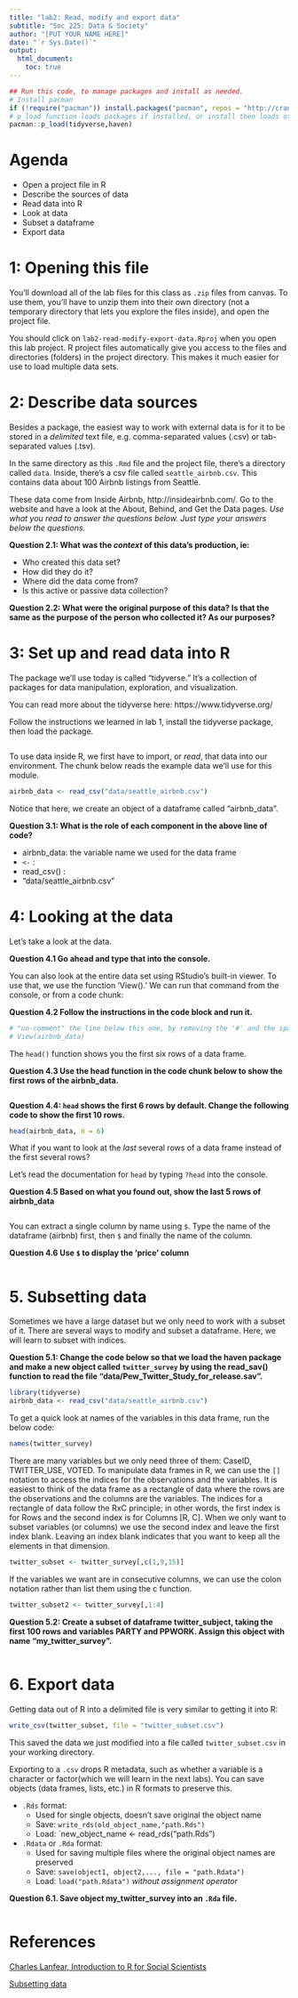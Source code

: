 ```yaml
---
title: "lab2: Read, modify and export data"
subtitle: "Soc 225: Data & Society"
author: "[PUT YOUR NAME HERE]"
date: "`r Sys.Date()`"
output: 
  html_document:
    toc: true
---
```


```r
## Run this code, to manage packages and install as needed.
# Install pacman
if (!require("pacman")) install.packages("pacman", repos = "http://cran.us.r-project.org")
# p_load function loads packages if installed, or install then loads otherwise
pacman::p_load(tidyverse,haven)
```

# Agenda

- Open a project file in R
- Describe the sources of data
- Read data into R
- Look at data
- Subset a dataframe
- Export data


# 1: Opening this file

You'll download all of the lab files for this class as `.zip` files from canvas. To use them, you'll have to unzip them into their own directory (not a temporary directory that lets you explore the files inside), and open the project file. 

You should click on `lab2-read-modify-export-data.Rproj` when you open this lab project. R project files automatically give you access to the files and directories (folders) in the project directory. This makes it much easier for use to load multiple data sets.

# 2: Describe data sources 

Besides a package, the easiest way to work with external data is for it to be stored in a *delimited* text file, e.g. comma-separated values (.csv) or tab-separated values (.tsv). 

In the same directory as this `.Rmd` file and the project file, there's a directory called `data`. Inside, there's a csv file called `seattle_airbnb.csv`. This contains data about 100 Airbnb listings from Seattle. 

These data come from Inside Airbnb, http://insideairbnb.com/. Go to the website and have a look at the About, Behind, and Get the Data pages. *Use what you read to answer the questions below. Just type your answers below the questions.*

  **Question 2.1: What was the _context_ of this data's production, ie:** 
  
   - Who created this data set?
   - How did they do it?
   - Where did the data come from?
   - Is this active or passive data collection?
  
  **Question 2.2: What were the original purpose of this data? Is that the same as the purpose of the person who collected it? As our purposes?**  
  
# 3: Set up and read data into R

The package we'll use today is called "tidyverse." It's a collection of packages for data manipulation, exploration, and visualization.  

You can read more about the tidyverse here: https://www.tidyverse.org/

Follow the instructions we learned in lab 1, install the tidyverse package, then load the package.

```r

```

To use data inside R, we first have to import, or *read*, that data into our environment. The chunk below reads the example data we'll use for this module.

```r
airbnb_data <- read_csv("data/seattle_airbnb.csv")
```

Notice that here, we create an object of a dataframe called "airbnb_data". 

**Question 3.1: What is the role of each component in the above line of code?**

 - airbnb_data: the variable name we used for the data frame
 - `<-` :
 - read_csv() :
 - "data/seattle_airbnb.csv" 
 
# 4: Looking at the data

Let's take a look at the data.   

**Question 4.1 Go ahead and type that into the console.**

You can also look at the entire data set using RStudio's built-in viewer. To use that, we use the function 'View().' We can run that command from the console, or from a code chunk:

**Question 4.2 Follow the instructions in the code block and run it.**

```r
# "un-comment" the line below this one, by removing the '#' and the space
# View(airbnb_data)
```

The `head()` function shows you the first six rows of a data frame. 

**Question 4.3 Use the head function in the code chunk below to show the first rows of the airbnb_data.**

```r

```

**Question 4.4: `head` shows the first 6 rows by default. Change the following code to show the first 10 rows.** 

```r
head(airbnb_data, n = 6)
```

What if you want to look at the *last* several rows of a data frame instead of the first several rows?

Let's read the documentation for `head` by typing `?head` into the console.

**Question 4.5 Based on what you found out, show the last 5 rows of airbnb_data**

```r

```

You can extract a single column by name using `$`. Type the name of the dataframe (airbnb) first, then `$` and finally the name of the column. 

**Question 4.6 Use `$` to display the 'price' column**

```r

```

# 5. Subsetting data

Sometimes we have a large dataset but we only need to work with a subset of it. There are several ways to modify and subset a dataframe. Here, we will learn to subset with indices. 

**Question 5.1: Change the code below so that we load the haven package and make a new object called `twitter_survey` by using the read_sav() function to read the file "data/Pew_Twitter_Study_for_release.sav".**

```r
library(tidyverse)
airbnb_data <- read_csv("data/seattle_airbnb.csv")
```

To get a quick look at names of the variables in this data frame, run the below code:
```r
names(twitter_survey)
```

There are many variables but we only need three of them: CaseID, TWITTER_USE, VOTED. To manipulate data frames in R, we can use the `[]` notation to access the indices for the observations and the variables. It is easiest to think of the data frame as a rectangle of data where the rows are the observations and the columns are the variables. The indices for a rectangle of data follow the RxC principle; in other words, the first index is for Rows and the second index is for Columns [R, C]. When we only want to subset variables (or columns) we use the second index and leave the first index blank. Leaving an index blank indicates that you want to keep all the elements in that dimension.

```r
twitter_subset <- twitter_survey[,c(1,9,15)]
```

If the variables we want are in consecutive columns, we can use the colon notation rather than list them using the c function.

```r
twitter_subset2 <- twitter_survey[,1:4]
```

**Question 5.2: Create a subset of dataframe twitter_subject, taking the first 100 rows and variables PARTY and PPWORK. Assign this object with name "my_twitter_survey".**
```r

```

# 6. Export data

Getting data out of R into a delimited file is very similar to getting it into R:
```r
write_csv(twitter_subset, file = "twitter_subset.csv")
```

This saved the data we just modified into a file called `twitter_subset.csv` in your working directory. 

Exporting to a `.csv` drops R metadata, such as whether a variable is a character or factor(which we will learn in the next labs). You can save objects (data frames, lists, etc.) in R formats to preserve this. 

  - `.Rds` format:
    - Used for single objects, doesn't save original the object name
    - Save: `write_rds(old_object_name,"path.Rds")`
    - Load: `new_object_name <- read_rds("path.Rds")
  
  - `.Rdata` or `.Rda` format:
    - Used for saving multiple files where the original object names are preserved
    - Save: `save(object1, object2,..., file = "path.Rdata")`
    - Load: `load("path.Rdata")` *without assignment operator*
    
**Question 6.1. Save object my_twitter_survey into an `.Rda` file.**

```r

```


# References
[Charles Lanfear, Introduction to R for Social Scientists](https://clanfear.github.io/CSSS508/Lectures/Week5/CSSS508_Week5_data_import_export_cleaning.html#27)

[Subsetting data](https://stats.idre.ucla.edu/r/modules/subsetting-data/)



